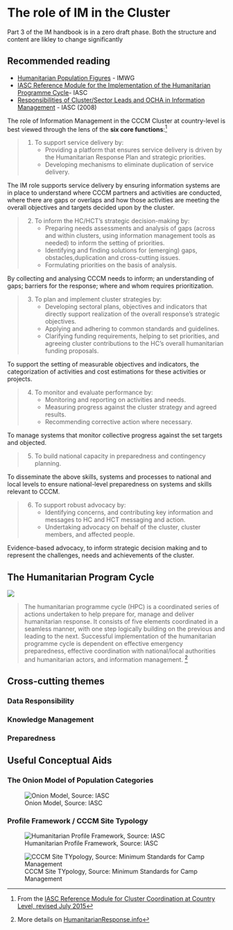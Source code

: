 # The role of IM in the Cluster
:::{.callout-warning}
Part 3 of the IM  handbook is in a zero draft phase. Both the structure and content are likley to change significantly
:::

::: {.callout-tip}
## Recommended reading
- [Humanitarian Population Figures](files/humanitarianprofilesupportguidance_final_may2016.pdf) - IMWG
- [IASC Reference Module for the Implementation of the Humanitarian Programme Cycle](files/humanitarianprofilesupportguidance_final_may2016.pdf)- IASC
- [Responsibilities of Cluster/Sector Leads and OCHA in Information Management](files/Operational%20Guidance%20on%20Responsibilities%20of%20Cluster-Sector%20Leads%20and%20OCHA%20in%20Information%20Management.pdf) - IASC (2008)
:::

The role of Information Management in the CCCM Cluster at country-level is best viewed through the lens of the **six core functions**:[^footnote801]  

>1. To support service delivery by:
>    - Providing a platform that ensures service delivery is driven by the Humanitarian Response Plan and strategic priorities.
>    - Developing mechanisms to eliminate duplication of service delivery.

The IM role supports service delivery by ensuring information systems are in place to understand where CCCM partners and activities are conducted, where there are gaps or overlaps and how those activities are meeting the overall objectives and targets decided upon by the cluster.

>2. To inform the HC/HCT’s strategic decision-making by:
>    - Preparing needs assessments and analysis of gaps (across and within clusters, using information  management tools as needed) to inform the setting of priorities.
>    - Identifying and finding solutions for (emerging) gaps, obstacles,duplication and cross-cutting issues.
>    - Formulating priorities on the basis of analysis.

By collecting and analysing CCCM needs to inform; an understanding of gaps; barriers for the response; where and whom requires prioritization.

> 3. To plan and implement cluster strategies by:
>    - Developing sectoral plans, objectives and indicators that directly support realization of the overall response’s strategic objectives.
>    - Applying and adhering to common standards and guidelines.
>    - Clarifying funding requirements, helping to set priorities, and agreeing cluster contributions to the HC’s overall humanitarian funding proposals.

To support the setting of measurable objectives and indicators, the categorization of activities and cost estimations for these activities or projects.

> 4. To monitor and evaluate performance by:
>    - Monitoring and reporting on activities and needs.
>    - Measuring progress against the cluster strategy and agreed results.
>    - Recommending corrective action where necessary.

To manage systems that monitor collective progress against the set targets and objected.

> 5. To build national capacity in preparedness and contingency planning.

To disseminate the above skills, systems and processes to national and local levels to ensure national-level preparedness on systems and skills relevant to CCCM.

> 6. To support robust advocacy by:
>    - Identifying concerns, and contributing key information and messages to HC and HCT messaging and action.
>    - Undertaking advocacy on behalf of the cluster, cluster members, and affected people.

Evidence-based advocacy, to inform strategic decision making and to represent the challenges, needs and achievements of the cluster.

## The Humanitarian Program Cycle
![](images/HPCcycle.png)

> The humanitarian programme cycle (HPC) is a coordinated series of actions undertaken to help prepare for, manage and deliver humanitarian response. It consists of five elements coordinated in a seamless manner, with one step logically building on the previous and leading to the next. Successful implementation of the humanitarian programme cycle is dependent on effective emergency preparedness, effective coordination with national/local authorities and humanitarian actors, and information management. [^footnote802]

## Cross-cutting themes

### Data Responsibility

### Knowledge Management

### Preparedness

## Useful Conceptual Aids

### The Onion Model of Population Categories

![Onion Model, Source: IASC](images/onion.png)

### Profile  Framework / CCCM Site Typology

![Humanitarian Profile Framework, Source: IASC](images/humanitarian_profile_framework.png)

![CCCM Site TYpology, Source: Minimum Standards for Camp Management](images/site_typology.png)

[^footnote801]: From the [IASC Reference Module for Cluster Coordination at Country Level, revised July 2015](files/Reference Module for Cluster Coordination at Country Level.pdf)

[^footnote802]: More details on [HumanitarianResponse.info](https://www.humanitarianresponse.info/en/programme-cycle/space)